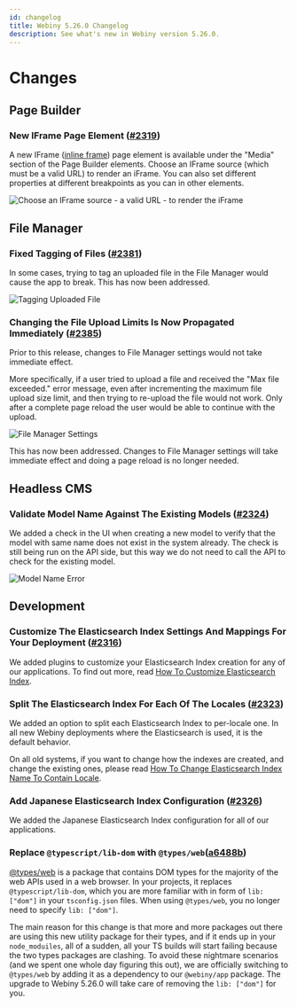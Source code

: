 ```yaml
---
id: changelog
title: Webiny 5.26.0 Changelog
description: See what's new in Webiny version 5.26.0.
---
```


# Changes

## Page Builder

### New IFrame Page Element ([#2319](https://github.com/webiny/webiny-js/pull/2319))

A new IFrame ([inline frame](https://developer.mozilla.org/en-US/docs/Web/HTML/Element/iframe)) page element is available under the "Media" section of the Page Builder elements. Choose an IFrame source (which must be a valid URL) to render an iFrame. You can also set different properties at different breakpoints as you can in other elements.

![Choose an IFrame source - a valid URL - to render the iFrame](https://user-images.githubusercontent.com/2216344/162738130-ab69873c-cc7c-4d25-af12-f0667ccd0ff0.png)

## File Manager

### Fixed Tagging of Files ([#2381](https://github.com/webiny/webiny-js/pull/2381))

In some cases, trying to tag an uploaded file in the File Manager would cause the app to break. This has now been addressed.

![Tagging Uploaded File](https://user-images.githubusercontent.com/5121148/168072290-acaad166-197f-400e-b024-0df0d8b8a7ca.png)

### Changing the File Upload Limits Is Now Propagated Immediately ([#2385](https://github.com/webiny/webiny-js/pull/2385))

Prior to this release, changes to File Manager settings would not take immediate effect.

More specifically, if a user tried to upload a file and received the "Max file exceeded." error message, even after incrementing the maximum file upload size limit, and then trying to re-upload the file would not work. Only after a complete page reload the user would be able to continue with the upload.

![File Manager Settings](https://user-images.githubusercontent.com/5121148/167284117-309007cf-989f-4ca4-9395-c144f2aacc0f.png)

This has now been addressed. Changes to File Manager settings will take immediate effect and doing a page reload is no longer needed.

## Headless CMS

### Validate Model Name Against The Existing Models ([#2324](https://github.com/webiny/webiny-js/pull/2324))

We added a check in the UI when creating a new model to verify that the model with same name does not exist in the system already.
The check is still being run on the API side, but this way we do not need to call the API to check for the existing model.

![Model Name Error](./assets/article-name-error.png)

## Development

### Customize The Elasticsearch Index Settings And Mappings For Your Deployment ([#2316](https://github.com/webiny/webiny-js/pull/2316))

We added plugins to customize your Elasticsearch Index creation for any of our applications.
To find out more, read [How To Customize Elasticsearch Index](/docs/{version}/core-development-concepts/extending-and-customizing/how-to-customize-elasticsearch-index).

### Split The Elasticsearch Index For Each Of The Locales ([#2323](https://github.com/webiny/webiny-js/pull/2323))

We added an option to split each Elasticsearch Index to per-locale one.
In all new Webiny deployments where the Elasticsearch is used, it is the default behavior.

On all old systems, if you want to change how the indexes are created, and change the existing ones, please read [How To Change Elasticsearch Index Name To Contain Locale](/docs/{version}/core-development-concepts/extending-and-customizing/how-to-change-elasticsearch-index-name-to-contain-locale).

### Add Japanese Elasticsearch Index Configuration ([#2326](https://github.com/webiny/webiny-js/pull/2326))

We added the Japanese Elasticsearch Index configuration for all of our applications.

### Replace `@typescript/lib-dom` with `@types/web`([a6488b](https://github.com/webiny/webiny-js/commit/a6cf5c720a7b440a9c7bc262d4e8b5d771a6488b))

[@types/web](https://www.npmjs.com/package/@types/web) is a package that contains DOM types for the majority of the web APIs used in a web browser. In your projects, it replaces `@typescript/lib-dom`, which you are more familiar with in form of `lib: ["dom"]` in your `tsconfig.json` files. When using `@types/web`, you no longer need to specify `lib: ["dom"]`.

The main reason for this change is that more and more packages out there are using this new utility package for their types, and if it ends up in your `node_moduiles`, all of a sudden, all your TS builds will start failing because the two types packages are clashing. To avoid these nightmare scenarios (and we spent one whole day figuring this out), we are officially switching to `@types/web` by adding it as a dependency to our `@webiny/app` package. The upgrade to Webiny 5.26.0 will take care of removing the `lib: ["dom"]` for you.
